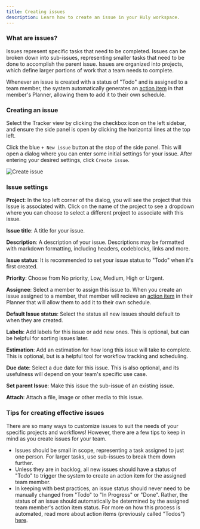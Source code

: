 ```yaml
---
title: Creating issues
description: Learn how to create an issue in your Huly workspace.
---
```



### What are issues?

Issues represent specific tasks that need to be completed. Issues can be broken down into sub-issues, representing smaller tasks that need to be done to accomplish the parent issue. Issues are organized into projects, which define larger portions of work that a team needs to complete.

Whenever an issue is created with a status of "Todo" and is assigned to a team member, the system automatically generates an [action item](../creating-action-items) in that member's Planner, allowing them to add it to their own schedule.

### Creating an issue

Select the Tracker view by clicking the checkbox icon on the left sidebar, and ensure the side panel is open by clicking the horizontal lines at the top left.

Click the blue `+ New issue` button at the stop of the side panel. This will open a dialog where you can enter some initial settings for your issue. After entering your desired settings, click `Create issue`.

<Image 
src={createIssue} 
alt='Create issue' 
width={900}
/>

### Issue settings

**Project**: In the top left corner of the dialog, you will see the project that this Issue is associated with. Click on the name of the project to see a dropdown where you can choose to select a different project to associate with this issue.

**Issue title**: A title for your issue.  

**Description**: A description of your issue. Descriptions may be formatted with markdown formatting, including headers, codeblocks, links and more.

**Issue status**: It is recommended to set your issue status to "Todo" when it's first created.  

**Priority**: Choose from No priority, Low, Medium, High or Urgent.

**Assignee**: Select a member to assign this issue to. When you create an issue assigned to a member, that member will recieve an [action item](../../task-tracking/creating-action-items) in their Planner that will allow them to add it to their own schedule.

**Default Issue status**: Select the status all new issues should default to when they are created.

**Labels**: Add labels for this issue or add new ones. This is optional, but can be helpful for sorting issues later.

**Estimation**: Add an estimation for how long this issue will take to complete. This is optional, but is a helpful tool for workflow tracking and scheduling.

**Due date**: Select a due date for this issue. This is also optional, and its usefulness will depend on your team's specific use case.

**Set parent Issue**: Make this issue the sub-issue of an existing issue.

**Attach**: Attach a file, image or other media to this issue.

### Tips for creating effective issues

There are so many ways to customize issues to suit the needs of your specific projects and workflows! However, there are a few tips to keep in mind as you create issues for your team.

- Issues should be small in scope, representing a task assigned to just one person. For larger tasks, use sub-issues to break them down further.
- Unless they are in backlog, all new issues should have a status of "Todo" to trigger the system to create an action item for the assigned team member.
- In keeping with best practices, an issue status should never need to be manually changed from "Todo" to "In Progress" or "Done". Rather, the status of an issue should automatically be determined by the assigned team member's action item status. For more on how this process is automated, read more about action items (previously called "Todos") <a href="https://huly.blog/huly-todos" target="_blank">here</a>.